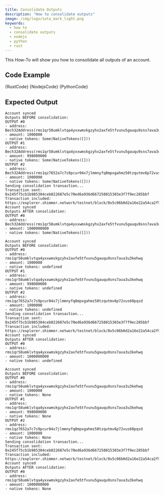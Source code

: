 ```yaml
---
title: Consolidate Outputs
description: "How to consolidate outputs"
image: /img/logo/iota_mark_light.png
keywords:
  - how to
  - consolidate outputs
  - nodejs
  - python
  - rust
---
```



This How-To will show you how to consolidate all outputs of an account.

## Code Example

<Tabs groupId="language">
  <TabItem value="rust" label="Rust">
    <CodeBlock className="language-rust">{RustCode}</CodeBlock>
  </TabItem>
  <TabItem value="nodejs" label="Nodejs">
    <CodeBlock className="language-typescript">{NodejsCode}</CodeBlock>
  </TabItem>
  <TabItem value="python" label="Python">
    <CodeBlock className="language-python">{PythonCode}</CodeBlock>
  </TabItem>
</Tabs>

## Expected Output

<Tabs groupId="language">
<TabItem value="rust" label="Rust">

```plaintext
Account synced
Outputs BEFORE consolidation:
OUTPUT #0
- address: Bech32Address(rms1qr58umklvtqa4yxxwmskgzyhx2axfe5tfvunu5gauqu9sns7ava3u3kehwq)
- amount: 1000000
- native tokens: Some(NativeTokens([]))
OUTPUT #1
- address: Bech32Address(rms1qr58umklvtqa4yxxwmskgzyhx2axfe5tfvunu5gauqu9sns7ava3u3kehwq)
- amount: 998000000
- native tokens: Some(NativeTokens([]))
OUTPUT #2
- address: Bech32Address(rms1qz7652a7c7s9pcur04x7jlmmnyfq8mpxgahmz50tzqutmv6p72vus60pqsd)
- amount: 1000000
- native tokens: Some(NativeTokens([]))
Sending consolidation transaction...
Transaction sent: 0x245f75cb1b985304ceb022687e5c70ed6a936d667258015303e3f7f9ec285bbf
Transaction included: https://explorer.shimmer.network/testnet/block/0x5c06b0d2a16e22a54ca2f976a12d56515b58f8310c77de724b8d03dc4f862180
Account synced
Outputs AFTER consolidation:
OUTPUT #0
- address: Bech32Address(rms1qr58umklvtqa4yxxwmskgzyhx2axfe5tfvunu5gauqu9sns7ava3u3kehwq)
- amount: 1000000000
- native tokens: Some(NativeTokens([]))
```

</TabItem>
<TabItem value="nodejs" label="Nodejs">

```plaintext
Account synced
Outputs BEFORE consolidation:
OUTPUT #0
- address: rms1qr58umklvtqa4yxxwmskgzyhx2axfe5tfvunu5gauqu9sns7ava3u3kehwq
- amount: 1000000
- native tokens: undefined
OUTPUT #1
- address: rms1qr58umklvtqa4yxxwmskgzyhx2axfe5tfvunu5gauqu9sns7ava3u3kehwq
- amount: 998000000
- native tokens: undefined
OUTPUT #2
- address: rms1qz7652a7c7s9pcur04x7jlmmnyfq8mpxgahmz50tzqutmv6p72vus60pqsd
- amount: 1000000
- native tokens: undefined
Sending consolidation transaction...
Transaction sent: 0x245f75cb1b985304ceb022687e5c70ed6a936d667258015303e3f7f9ec285bbf
Transaction included: https://explorer.shimmer.network/testnet/block/0x5c06b0d2a16e22a54ca2f976a12d56515b58f8310c77de724b8d03dc4f862180
Account synced
Outputs AFTER consolidation:
OUTPUT #0
- address: rms1qr58umklvtqa4yxxwmskgzyhx2axfe5tfvunu5gauqu9sns7ava3u3kehwq
- amount: 1000000000
- native tokens: undefined
```

</TabItem>
<TabItem value="python" label="Python">

```plaintext
Account synced
Outputs BEFORE consolidation:
OUTPUT #0
- address: rms1qr58umklvtqa4yxxwmskgzyhx2axfe5tfvunu5gauqu9sns7ava3u3kehwq
- amount: 1000000
- native tokens: None
OUTPUT #1
- address: rms1qr58umklvtqa4yxxwmskgzyhx2axfe5tfvunu5gauqu9sns7ava3u3kehwq
- amount: 998000000
- native tokens: None
OUTPUT #2
- address: rms1qz7652a7c7s9pcur04x7jlmmnyfq8mpxgahmz50tzqutmv6p72vus60pqsd
- amount: 1000000
- native tokens: None
Sending consolidation transaction...
Transaction sent: 0x245f75cb1b985304ceb022687e5c70ed6a936d667258015303e3f7f9ec285bbf
Transaction included: https://explorer.shimmer.network/testnet/block/0x5c06b0d2a16e22a54ca2f976a12d56515b58f8310c77de724b8d03dc4f862180
Account synced
Outputs AFTER consolidation:
OUTPUT #0
- address: rms1qr58umklvtqa4yxxwmskgzyhx2axfe5tfvunu5gauqu9sns7ava3u3kehwq
- amount: 1000000000
- native tokens: None
```

</TabItem>
</Tabs>
